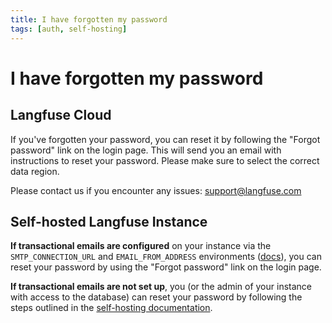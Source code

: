 ```yaml
---
title: I have forgotten my password
tags: [auth, self-hosting]
---
```


# I have forgotten my password

## Langfuse Cloud

If you've forgotten your password, you can reset it by following the "Forgot password" link on the login page. This will send you an email with instructions to reset your password. Please make sure to select the correct data region.

Please contact us if you encounter any issues: support@langfuse.com

## Self-hosted Langfuse Instance

**If transactional emails are configured** on your instance via the `SMTP_CONNECTION_URL` and `EMAIL_FROM_ADDRESS` environments ([docs](/docs/deployment/self-host#auth-email-password)), you can reset your password by using the "Forgot password" link on the login page.

**If transactional emails are not set up**, you (or the admin of your instance with access to the database) can reset your password by following the steps outlined in the [self-hosting documentation](/docs/deployment/self-host#auth-email-password).
